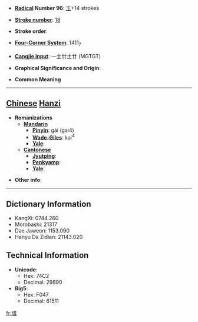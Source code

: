 * '''[[Wiktionary:Chinese radical index| Radical]] Number 96''': [[Wiktionary:Chinese radical index 玉|玉]]+14 strokes

* '''[[Wiktionary:Chinese total strokes index|Stroke number]]''': [[Wiktionary:Chinese total strokes index 18|18]]

* '''Stroke order''': 

* '''[[Wiktionary:Chinese four corner index|Four-Corner System]]''': 1411<sub>7</sub>

* '''[[Wiktionary:Chinese Cangjie index|Cangjie input]]''': 一土廿土廿 (MGTGT)

* '''Graphical Significance and Origin''': 

* '''Common Meaning'''

----

== [[Chinese]] [[Hanzi]] ==

* '''Romanizations'''
** '''[[Mandarin]]'''
*** '''[[Pinyin]]''': gài (gai4)
*** '''[[Wade-Giles]]''': kai<sup>4</sup>
*** '''[[Yale]]''': 
** '''[[Cantonese]]'''
*** '''[[Jyutping]]''':
*** '''[[Penkyamp]]''': 
*** '''[[Yale]]''': 

* '''Other info''': 

----

== Dictionary Information ==

* KangXi: 0744.260
* Morobashi: 21317
* Dae Jaweon: 1153.090
* Hanyu Da Zidian: 21143.020

== Technical Information ==

* '''Unicode''':
** Hex: 74C2
** Decimal: 29890
* '''Big5''':
** Hex: F047
** Decimal: 61511

[[fr:瓂]]